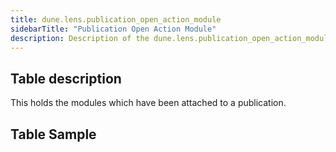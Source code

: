 ```yaml
---
title: dune.lens.publication_open_action_module
sidebarTitle: "Publication Open Action Module"
description: Description of the dune.lens.publication_open_action_module table on Dune
---
```


## Table description

This holds the modules which have been attached to a publication.

## Table Sample


<TableSample tableSchema="dune.lens" tableName="publication_open_action_module" />
